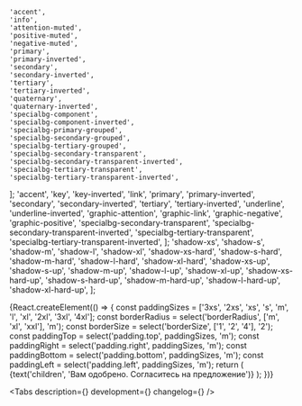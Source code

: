 


    'accent',
    'info',
    'attention-muted',
    'positive-muted',
    'negative-muted',
    'primary',
    'primary-inverted',
    'secondary',
    'secondary-inverted',
    'tertiary',
    'tertiary-inverted',
    'quaternary',
    'quaternary-inverted',
    'specialbg-component',
    'specialbg-component-inverted',
    'specialbg-primary-grouped',
    'specialbg-secondary-grouped',
    'specialbg-tertiary-grouped',
    'specialbg-secondary-transparent',
    'specialbg-secondary-transparent-inverted',
    'specialbg-tertiary-transparent',
    'specialbg-tertiary-transparent-inverted',
];
    'accent',
    'key',
    'key-inverted',
    'link',
    'primary',
    'primary-inverted',
    'secondary',
    'secondary-inverted',
    'tertiary',
    'tertiary-inverted',
    'underline',
    'underline-inverted',
    'graphic-attention',
    'graphic-link',
    'graphic-negative',
    'graphic-positive',
    'specialbg-secondary-transparent',
    'specialbg-secondary-transparent-inverted',
    'specialbg-tertiary-transparent',
    'specialbg-tertiary-transparent-inverted',
];
    'shadow-xs',
    'shadow-s',
    'shadow-m',
    'shadow-l',
    'shadow-xl',
    'shadow-xs-hard',
    'shadow-s-hard',
    'shadow-m-hard',
    'shadow-l-hard',
    'shadow-xl-hard',
    'shadow-xs-up',
    'shadow-s-up',
    'shadow-m-up',
    'shadow-l-up',
    'shadow-xl-up',
    'shadow-xs-hard-up',
    'shadow-s-hard-up',
    'shadow-m-hard-up',
    'shadow-l-hard-up',
    'shadow-xl-hard-up',
];

<Meta title='Components/Underlay' component={Underlay} id='Underlay' />

<!-- Canvas -->

<Story name='Underlay'>
    {React.createElement(() => {
        const paddingSizes = ['3xs', '2xs', 'xs', 's', 'm', 'l', 'xl', '2xl', '3xl', '4xl'];
        const borderRadius = select('borderRadius', ['m', 'xl', 'xxl'], 'm');
        const borderSize = select('borderSize', ['1', '2', '4'], '2');
        const paddingTop = select('padding.top', paddingSizes, 'm');
        const paddingRight = select('padding.right', paddingSizes, 'm');
        const paddingBottom = select('padding.bottom', paddingSizes, 'm');
        const paddingLeft = select('padding.left', paddingSizes, 'm');
        return (
            <Underlay
                borderRadius={borderRadius}
                borderSize={borderSize}
                shadow={select('shadow', SHADOW, 'shadow-l')}
                backgroundColor={select('backgroundColor', BACKGROUND, 'positive-muted')}
                borderColor={select('borderColor', BORDER_COLOR, 'graphic-positive')}
                padding={{
                    top: paddingTop,
                    right: paddingRight,
                    bottom: paddingBottom,
                    left: paddingLeft,
                }}
            >
                {text('children', 'Вам одобрено. Согласитесь на предложение')}
            </Underlay>
        );
    })}
</Story>

<!-- Docs -->

<ComponentHeader
    name='Underlay'
    version={version}
    package='@alfalab/core-components/underlay'
    design='https://www.figma.com/file/cdNnkh2QdxuvYLrBm4cubM/Web-%3A%3A-Core-Default-Components?node-id=317%3A37759'
    children='Подложка под любой вид контента.'
/>

<Tabs description={<Description />} development={<Development />} changelog={<Changelog />} />
